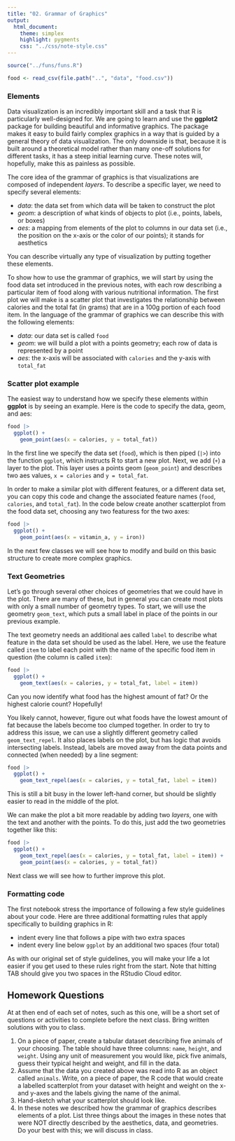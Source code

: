 ```yaml
---
title: "02. Grammar of Graphics"
output:
  html_document:
    theme: simplex
    highlight: pygments
    css: "../css/note-style.css"
---
```


```r
source("../funs/funs.R")

food <- read_csv(file.path("..", "data", "food.csv"))
```

### Elements

Data visualization is an incredibly important skill and a task that R is
particularly well-designed for. We are going to learn and use the **ggplot2**
package for building beautiful and informative graphics. The package makes it
easy to build fairly complex graphics in a way that is guided by a general
theory of data visualization. The only downside is that, because it is built
around a theoretical model rather than many one-off solutions for different
tasks, it has a steep initial learning curve. These notes will, hopefully,
make this as painless as possible.

The core idea of the grammar of graphics is that visualizations are composed
of independent *layers*. To describe a specific layer, we need to specify
several elements:

- *data*: the data set from which data will be taken to construct the plot
- *geom*: a description of what kinds of objects to plot (i.e., points, labels,
or boxes)
- *aes*: a mapping from elements of the plot to columns in our data set (i.e.,
the position on the x-axis or the color of our points); it stands for aesthetics

You can describe virtually any type of visualization by putting together these
elements.

To show how to use the grammar of graphics, we will start by using the food
data set introduced in the previous notes, with each row describing a particular
item of food along with various nutritional information. The first plot we will
make is a scatter plot that investigates the relationship between calories and
the total fat (in grams) that are in a 100g portion of each food item. In the
language of the grammar of graphics we can describe this with the following
elements:

- *data*: our data set is called `food`
- *geom*: we will build a plot with a points geometry; each row of data is
represented by a point
- *aes*: the x-axis will be associated with `calories` and the y-axis with
`total_fat`

### Scatter plot example

The easiest way to understand how we specify these elements within **ggplot**
is by seeing an example. Here is the code to specify the data, geom, and aes:

```r
food |>
  ggplot() +
    geom_point(aes(x = calories, y = total_fat))
```

In the first line we specify the data set (`food`), which is then piped (`|>`)
into the function `ggplot`, which instructs R to start a new plot. Next, we add
(`+`) a layer to the plot. This layer uses a points geom (`geom_point`) and
describes two aes values, `x = calories` and `y = total_fat`.

In order to make a similar plot with different features, or a different
data set, you can copy this code and change the associated feature names
(`food`, `calories`, and `total_fat`). In the code below create another
scatterplot from the food data set, choosing any two featuress for the two
axes:

```r
food |>
  ggplot() +
    geom_point(aes(x = vitamin_a, y = iron))
```

In the next few classes we will see how to modify and build on this basic
structure to create more complex graphics.

### Text Geometries

Let's go through several other choices of geometries that we could have in the
plot. There are many of these, but in general you can create most plots with
only a small number of geometry types. To start, we will use the geometry
`geom_text`, which puts a small label in place of the points in our previous
example.

The text geometry needs an additional aes called `label` to describe what
feature in the data set should be used as the label. Here, we use the feature
called `item` to label each point with the name of the specific food item in
question (the column is called `item`):

```r
food |>
  ggplot() +
    geom_text(aes(x = calories, y = total_fat, label = item))
```

Can you now identify what food has the highest amount of fat? Or the highest
calorie count? Hopefully!

You likely cannot, however, figure out what foods have the lowest amount of fat
because the labels become too clumped together. In order to try to address this
issue, we can use a slightly different geometry called `geom_text_repel`. It
also places labels on the plot, but has logic that avoids intersecting labels.
Instead, labels are moved away from the data points and connected (when needed)
by a line segment:

```r
food |>
  ggplot() +
    geom_text_repel(aes(x = calories, y = total_fat, label = item))
```

This is still a bit busy in the lower left-hand corner, but should be slightly
easier to read in the middle of the plot.

We can make the plot a bit more readable by adding two *layers*, one with
the text and another with the points. To do this, just add the two geometries
together like this:

```r
food |>
  ggplot() +
    geom_text_repel(aes(x = calories, y = total_fat, label = item)) +
    geom_point(aes(x = calories, y = total_fat))
```

Next class we will see how to further improve this plot.

### Formatting code

The first notebook stress the importance of following a few style guidelines
about your code. Here are three additional formatting rules that apply
specifically to building graphics in R:

- indent every line that follows a pipe with two extra spaces
- indent every line below `ggplot` by an additional two spaces (four total)

As with our original set of style guidelines, you will make your life a lot
easier if you get used to these rules right from the start. Note that hitting
TAB should give you two spaces in the RStudio Cloud editor.

## Homework Questions

At at then end of each set of notes, such as this one, will be a short set of
questions or activities to complete before the next class. Bring written
solutions with you to class.

1. On a piece of paper, create a tabular dataset describing five animals of your
choosing. The table should have three columns: `name`, `height`, and `weight`.
Using any unit of measurement you would like, pick five animals, guess their
typical height and weight, and fill in the data.
2. Assume that the data you created above was read into R as an object called
`animals`. Write, on a piece of paper, the R code that would create a labelled
scatterplot from your dataset with height and weight on the x- and y-axes and
the labels giving the name of the animal.
3. Hand-sketch what your scatterplot should look like.
4. In these notes we described how the grammar of graphics describes elements
of a plot. List three things about the images in these notes that were NOT
directly described by the aesthetics, data, and geometries. Do your best with
this; we will discuss in class.
